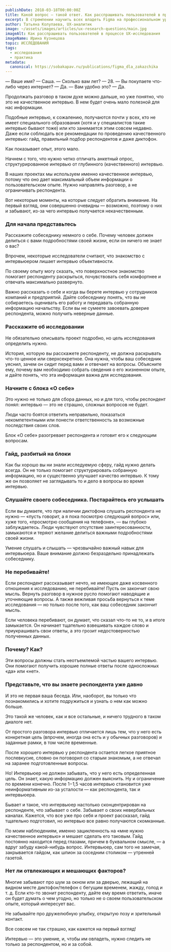 ```yaml
---
publishDate: 2018-03-18T00:00:00Z
title: Какой вопрос — такой ответ. Как расспрашивать пользователей в процессе UX-исследования
excerpt: В стремлении научить всех владеть Figma на профессиональном уровне не забывайте о главных людях — тех, кто платят деньги, чтобы этого не уметь.
author: Татьяна Колупаева, UX-аналитик
image: ~/assets/images/articles/ux-research-questions/main.jpg
imageAlt: Как расспрашивать пользователей в процессе UX-исследования
imageName: Ирина Кузнецова
topic: ИССЛЕДОВАНИЯ
tags:
  - исследования
  - практика
metadata:
  canonical: https://sobakapav.ru/publications/figma_dla_zakazchika
---
```



— Ваше имя?
— Саша.
— Сколько вам лет?
— 28.
— Вы покупаете что-либо через интернет?
— Да.
— Вам удобно это?
— Да.

Продолжать разговор в таком духе можно дальше, но уже понятно, что это не качественное интервью. В нем будет очень мало полезной для нас информации.

Подобные интервью, к сожалению, получаются почти у всех, кто не имеет специального образования (хотя и у специалистов такие интервью бывают тоже) или кто занимается этим совсем недавно. Даже если соблюдать все рекомендации по проведению качественного интервью: гайд, правильный подбор респондентов и даже диктофон.

Как показывает опыт, этого мало.

Начнем с того, что нужно четко отличать анкетный опрос, структурированное интервью от глубинного (качественного) интервью.

В наших проектах мы используем именно качественное интервью, потому что оно дает максимальный объем информации о пользовательском опыте. Нужно направлять разговор, а не ограничивать респондента.

Вот некоторые моменты, на которые следует обратить внимание. На первый взгляд, они совершенно очевидны — возможно, поэтому о них и забывают, из-за чего интервью получается некачественным.

### Для начала представьтесь

Расскажите собеседнику немного о себе. Почему человек должен делиться с вами подробностями своей жизни, если он ничего не знает о вас?

Впрочем, некоторые исследователи считают, что знакомство с интервьюером лишает интервью объективности.

По своему опыту могу сказать, что поверхностное знакомство помогает респонденту раскрыться, почувствовать себя комфортнее и отвечать максимально развернуто.

Важно рассказать о себе и когда вы берете интервью у сотрудников компаний и предприятий. Дайте собеседнику понять, что вы не собираетесь оценивать его работу и передавать собранную информацию начальству. Если вы не сумеете завоевать доверие респондента, можно получить неверные данные.

### Расскажите об исследовании

Не обязательно описывать проект подробно, но цель исследования определить нужно.

История, которую вы расскажете респонденту, не должна раскрывать что-то ценное или сверхсекретное. Она нужна, чтобы ваш собеседник уяснил, зачем он сидит перед вами и отвечает на вопросы. Объясните ему, почему вам необходимо собрать сведения о его жизненном опыте, и дайте понять, что эта информация важна для исследования.

### Начните с блока «О себе»

Это нужно не только для сбора данных, но и для того, чтобы респондент понял: интервью — это не страшно, сложных вопросов не будет.

Люди часто боятся ответить неправильно, показаться некомпетентными или понести ответственность за возможные последствия своих слов.

Блок «О себе» разогревает респондента и готовит его к следующим вопросам.

### Гайд, разбитый на блоки

Как бы хорошо вы ни знали исследуемую сферу, гайд нужно делать всегда. Он не только помогает структурировать собранную информацию, но и существенно улучшает качество интервью. К тому же он позволяет не заглядывать то и дело в вопросы во время интервью.

### Слушайте своего собеседника. Постарайтесь его услышать

Если вы думаете, что при наличии диктофона слушать респондента не нужно — «пусть говорит, а я пока посмотрю следующий вопрос» или, хуже того, «просмотрю сообщения на телефоне», — вы глубоко заблуждаетесь. Люди чувствуют отсутствие заинтересованности, замыкаются и теряют желание делиться важными подробностями своей жизни.

Умение слушать и слышать — чрезвычайно важный навык для интервьюера. Ваше внимание должно безраздельно принадлежать собеседнику.

### Не перебивайте!

Если респондент рассказывает нечто, не имеющее даже косвенного отношения к исследованию, не перебивайте! Пусть он закончит свою мысль. Вернуть разговор в нужное русло помогают наводящие и уточняющие вопросы. А также вежливая просьба вернуться к теме исследования — но только после того, как ваш собеседник закончит мысль.

Если человека перебивают, он думает, что сказал что-то не то, и в итоге замыкается. Он начинает тщательно взвешивать каждое слово и приукрашивать свои ответы, а это грозит недостоверностью полученных данных.

### Почему? Как?

Эти вопросы должны стать неотъемлемой частью вашего интервью. Они помогают получить хорошие полные ответы после односложных «да» или «нет».

### Представьте, что вы знаете респондента уже давно

И это не первая ваша беседа. Или, наоборот, вы только что познакомились и хотите подружиться и узнать о нем как можно больше.

Это такой же человек, как и все остальные, и ничего трудного в таком диалоге нет.

От простого разговора интервью отличается лишь тем, что у него есть конкретная цель (впрочем, иногда она есть и у обычных разговоров) и заданные рамки, в том числе временные.

После хорошего интервью у респондента остается легкое приятное послевкусие, словно он поговорил со старым знакомым, а не отвечал на заранее подготовленные вопросы.

Но! Интервьюер не должен забывать, что у него есть определенная цель. Он знает, какую информацию должен выяснить. Ну и ограничение по времени конечно. После 1−1,5 часов интервью становится уже неинформативным из-за усталости — как респондента, так и интервьюера.

Бывает и такое, что интервьюер настолько сконцентрирован на респонденте, что забывает о себе. Забывает о своих невербальных каналах. Кажется, что все уже про себя и проект рассказал, гайд тщательно подготовил, но интервью все равно получаются скомканные.

По моим наблюдениям, именно зацикленность на «мне нужно качественное интервью» и мешает сделать его таковым. Гайд постоянно находится перед глазами, причем в буквальном смысле, — а вдруг забуду какой-нибудь вопрос. Интервьюер, сам того не замечая, закрывается гайдом, как шпион за соседним столиком — утренней газетой.

### Нет ли отвлекающих и мешающих факторов?

Многие забывают про шум за окном или за дверью, лежащий на видном месте диктофон/телефон с бегущим временем, жажду, голод и т. д. Если кто-то звонит респонденту, дайте ему время ответить, иначе он будет думать о чем угодно, но только не о своем пользовательском опыте, который интересует вас.

Не забывайте про дружелюбную улыбку, открытую позу и зрительный контакт.

Все совсем не так страшно, как кажется на первый взгляд!

Интервью — это умение, и, чтобы им овладеть, нужно следить не только за респондентом, но и за собой.





